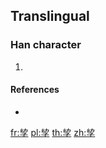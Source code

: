 ==Translingual==

===Han character===
{{Han char|rn=39|rad=子|as=05|sn=8|four=|canj=VSND|ids=⿱幼子}}

# {{defn|Han|sort=子05}}

====References====
* {{Han ref|kx=0279.121|hdz=21015.051|uh=5B67|ud=23399}}

[[fr:孧]]
[[pl:孧]]
[[th:孧]]
[[zh:孧]]